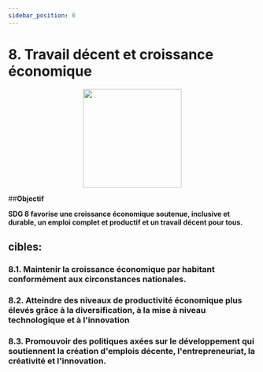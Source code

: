 ```yaml
---
sidebar_position: 8
---
```

# 8. Travail décent et croissance économique

<p align="center"><img src="https://www.un.org/sustainabledevelopment/wp-content/uploads/2019/08/E-Goal-08-1024x1024.png" width="200" height="200"/></p>

##**Objectif**

**SDG 8 favorise une croissance économique soutenue, inclusive et durable, un emploi complet et productif et un travail décent pour tous.**

 ## cibles: 
    
 ### 8.1. Maintenir la croissance économique par habitant conformément aux circonstances nationales. 

 ### 8.2. Atteindre des niveaux de productivité économique plus élevés grâce à la diversification, à la mise à niveau technologique et à l'innovation 

 ### 8.3. Promouvoir des politiques axées sur le développement qui soutiennent la création d'emplois décente, l'entrepreneuriat, la créativité et l'innovation.